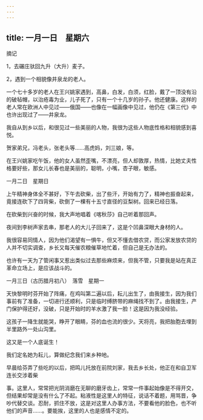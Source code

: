 ```yaml
---
---
---
```

title: 一月一日　星期六
---




摘记

1，去碾庄驮回九升（大升）麦子。

2，遇到一个相貌像井泉龙的老人。



一个七十多岁的老人在王兴姚家遇到，高鼻，白发，白须，红脸，戴了一顶没有沿的破毡帽，以治疮毒为业，儿子死了，只有一个十几岁的孙子。他还健康。这样的老人常在欧洲人中见过——俄国——也像在一幅画像中见过，他仍在《第三代》中也许出现过了——井泉龙。

我自从到乡以后，和很见过一些美丽的人物，我很为这些人物底性格和相貌感到喜悦。

贺家弟兄，冯老头，张老头等……高虎妈，刘三娘，等。

在王兴姚家吃午饭，他的女人虽然歪嘴，不漂亮，但人却敦厚，热情，比她丈夫性格要好些，那女儿长春也是美丽的，聪明，小嘴，杏子眼，敏感。





一月二日　星期日


上午精神身体全不甚好，下午去砍柴，出了些汗，开始有力了，精神也振奋起来，竟接连砍下了四背柴，砍倒了一棵有十五寸直径的豆梨树。回来已经日落。

在砍柴到兴奋的时候，我大声地唱着《喀秋莎》自己听着那回声。

夜间到李树声家去串，那老人的大儿子回来了，这是个凹鼻深眼大身材的人。

我很容易同情人，因为他们渴望有一惧牛，但又不懂去借农贷，而公家发放农贷的人并不切实调查，乡长又每天催农粮催草地忙着，但自己是无办法的。

也许有一天为了管闲事又惹出类似过去那些麻烦来，但我不管，只要我是站在真正革命立场上，是应该战斗的。





一月三日（古历腊月初八）　落雪　星期一


天快黎明时芬开始了阵痛，在鸡叫第二遍以后，耘儿出生了，由我接生，因为我们事前有了准备，一切进行还顺利，只是临时缚脐带的麻绳找不到了。由我接生，产门保护得还好，没破，只是开始时的羊水激了我一脸！这是因为我没经验。

这孩子一降生就能哭，睁开了眼睛，芬的血也流的很少。天将亮，我把胎胞去埋到半里路外一处山沟里。

这又是一个人底诞生！

我们定名她为耘儿，算做纪念我们来乡种地。

早晨给芬弄了些吃的以后，把鸣儿托放在前院刘家，我去乡长处，他正在和自卫军连长交涉着柴

事。这里人，常常把光阴消磨在无聊的磨牙齿上，常常一件事起始像是不得开交，但结果却常是没有什么了不起。粘液性是这里人的特征，说话不着题，用骂晋，争吵代替交谈。忍耐，抓住不放，这是对这里人办事方法，不要看他的脸色，也不听他们的声音……。要能挨，这里的人也是感情不定的。